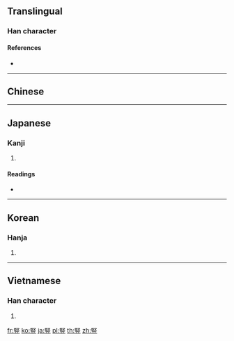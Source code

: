 {{character info/new}}
{{also|竖|豎}}
==Translingual==

===Han character===
{{Han char|rn=117|rad=立|as=08|sn=13|four=|canj=SEYT|ids=⿱臤立}}

====References====
* {{Han ref|kx=0872.170|dkj=25790|dj=1303.020|hdz=42712.130|uh=7AEA|ud=31466}}

----

==Chinese==
{{zh-see|豎|v}}

----

==Japanese==

===Kanji===
{{ja-kanji|grade=|rs=立08}}

# {{defn|lang=ja|sort=立08}}

====Readings====
* {{ja-readings|goon=[[じゅ]] (ju)|kanon=[[しゅ]] (shu)|kun=[[たつ]] (tatsu), [[こども]] (kodomo), [[たて]] (tate)|nanori=}}

----

==Korean==

===Hanja===
{{ko-hanja|hangeul=수|eumhun=|rv=su|mr=su|y=swu}}

# {{defn|lang=ko|sort=立08}}

----

==Vietnamese==

===Han character===
{{vi-hantu|[[thụ]]|rs=立08}}

# {{defn|lang=vi|sort=立08}}

[[fr:竪]]
[[ko:竪]]
[[ja:竪]]
[[pl:竪]]
[[th:竪]]
[[zh:竪]]